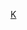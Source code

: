 {{Catnav|頁面分類|...|足球教练|足球教练 (按球队)|德國球會主教練}}
{{Catnav|頁面分類|...|德國體育|德國足球|德國球會主教練}}
{{Catnav|頁面分類|...|各國足球|德國足球|德國球會主教練}}

{{Commons category|Coaches of Karlsruher SC}}

[[Category:德國球會主教練|K]]